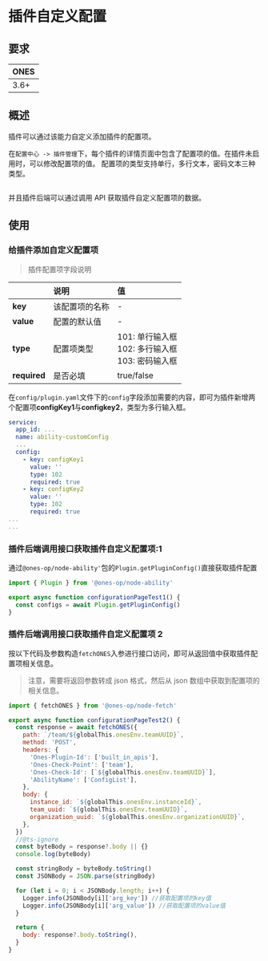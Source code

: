 
# 插件自定义配置

## 要求

| **ONES** |
| :------- |
| 3.6+     |

## 概述

插件可以通过该能力自定义添加插件的配置项。

在`配置中心 -> 插件管理`下，每个插件的详情页面中包含了配置项的值。在插件未启用时，可以修改配置项的值。
配置项的类型支持单行，多行文本，密码文本三种类型。

<Image img={customConfig1} />

并且插件后端可以通过调用 API 获取插件自定义配置项的数据。

## 使用

### 给插件添加自定义配置项

> 插件配置项字段说明

|              | 说明           | 值                                                          |
| :----------- | :------------- | :---------------------------------------------------------- |
| **key**      | 该配置项的名称 | -                                                           |
| **value**    | 配置的默认值   | -                                                           |
| **type**     | 配置项类型     | 101: 单行输入框 <br/> 102: 多行输入框 <br/> 103: 密码输入框 |
| **required** | 是否必填       | true/false                                                  |

在`config/plugin.yaml`文件下的`config`字段添加需要的内容，即可为插件新增两个配置项**configKey1**与**configkey2**，类型为多行输入框。

```yaml
service:
  app_id: ...
  name: ability-customConfig
  ...
  config:
    - key: configKey1
      value: ''
      type: 102
      required: true
    - key: configKey2
      value: ''
      type: 102
      required: true
...
...
```

### 插件后端调用接口获取插件自定义配置项:1

通过`@ones-op/node-ability'`包的`Plugin.getPluginConfig()`直接获取插件配置

```typescript
import { Plugin } from '@ones-op/node-ability'

export async function configurationPageTest1() {
  const configs = await Plugin.getPluginConfig()
}
```

### 插件后端调用接口获取插件自定义配置项 2

按以下代码及参数构造`fetchONES`入参进行接口访问，即可从返回值中获取插件配置项相关信息。

> 注意，需要将返回参数转成 json 格式，然后从 json 数组中获取到配置项的相关信息。

```javascript
import { fetchONES } from '@ones-op/node-fetch'

export async function configurationPageTest2() {
  const response = await fetchONES({
    path: `/team/${globalThis.onesEnv.teamUUID}`,
    method: 'POST',
    headers: {
      'Ones-Plugin-Id': ['built_in_apis'],
      'Ones-Check-Point': ['team'],
      'Ones-Check-Id': [`${globalThis.onesEnv.teamUUID}`],
      'AbilityName': ['ConfigList'],
    },
    body: {
      instance_id: `${globalThis.onesEnv.instanceId}`,
      team_uuid: `${globalThis.onesEnv.teamUUID}`,
      organization_uuid: `${globalThis.onesEnv.organizationUUID}`,
    },
  })
  //@ts-ignore
  const byteBody = response?.body || {}
  console.log(byteBody)

  const stringBody = byteBody.toString()
  const JSONBody = JSON.parse(stringBody)

  for (let i = 0; i < JSONBody.length; i++) {
    Logger.info(JSONBody[i]['arg_key']) //获取配置项的key值
    Logger.info(JSONBody[i]['arg_value']) //获取配置项的value值
  }

  return {
    body: response?.body.toString(),
  }
}
```
